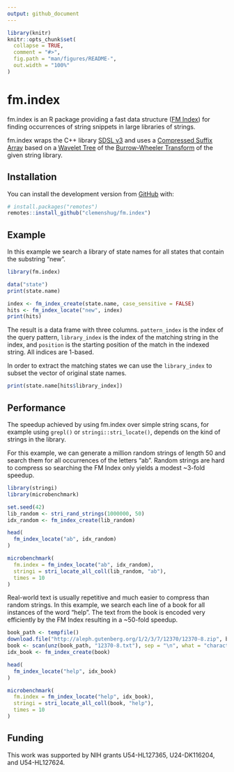 ```yaml
---
output: github_document
---
```


<!-- README.md is generated from README.Rmd. Please edit that file -->

```r
library(knitr)
knitr::opts_chunk$set(
  collapse = TRUE,
  comment = "#>",
  fig.path = "man/figures/README-",
  out.width = "100%"
)
```

# fm.index

fm.index is an R package providing a fast data structure
([FM Index](https://en.wikipedia.org/wiki/FM-index)) for finding occurrences
of string snippets in large libraries of strings.

fm.index wraps the C++ library [SDSL v3](https://github.com/xxsds/sdsl-lite) and
uses a [Compressed Suffix Array](https://en.wikipedia.org/wiki/Compressed_suffix_array)
based on a [Wavelet Tree](https://en.wikipedia.org/wiki/Wavelet_Tree) of the
[Burrow-Wheeler Transform](https://en.wikipedia.org/wiki/Burrows%E2%80%93Wheeler_transform)
of the given string library.

## Installation

You can install the development version from [GitHub](https://github.com/) with:

``` r
# install.packages("remotes")
remotes::install_github("clemenshug/fm.index")
```
## Example

In this example we search a library of state names for all states that contain
the substring "new".

```r
library(fm.index)

data("state")
print(state.name)

index <- fm_index_create(state.name, case_sensitive = FALSE)
hits <- fm_index_locate("new", index)
print(hits)
```

The result is a data frame with three columns. `pattern_index` is the index of
the query pattern, `library_index` is the index of the matching string in the
index, and `position` is the starting position of the match in the indexed
string. All indices are 1-based.

In order to extract the matching states we can use the `library_index` to subset
the vector of original state names.

```r
print(state.name[hits$library_index])
```

## Performance

The speedup achieved by using fm.index over simple string scans, for example
using `grepl()` or `stringi::stri_locate()`, depends on the kind of strings
in the library.

For this example, we can generate a million random strings of length 50 and
search them for all occurrences of the letters "ab". Random strings are hard to
compress so searching the FM Index only yields a modest ~3-fold speedup.

```r
library(stringi)
library(microbenchmark)

set.seed(42)
lib_random <- stri_rand_strings(1000000, 50)
idx_random <- fm_index_create(lib_random)

head(
  fm_index_locate("ab", idx_random)
)

microbenchmark(
  fm.index = fm_index_locate("ab", idx_random),
  stringi = stri_locate_all_coll(lib_random, "ab"),
  times = 10
)
```

Real-world text is usually repetitive and much easier to compress than
random strings. In this example, we search each line of a book for all
instances of the word “help”. The text from the book is encoded very efficiently
by the FM Index resulting in a ~50-fold speedup.

```r
book_path <- tempfile()
download.file("http://aleph.gutenberg.org/1/2/3/7/12370/12370-8.zip", book_path)
book <- scan(unz(book_path, "12370-8.txt"), sep = "\n", what = "character")
idx_book <- fm_index_create(book)

head(
  fm_index_locate("help", idx_book)
)

microbenchmark(
  fm.index = fm_index_locate("help", idx_book),
  stringi = stri_locate_all_coll(book, "help"),
  times = 10
)
```

## Funding

This work was supported by NIH grants U54-HL127365, U24-DK116204, and
U54-HL127624.
